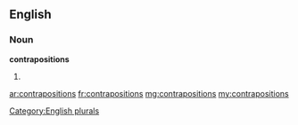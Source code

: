 ==English==

===Noun===
'''contrapositions'''

# {{plural of|contraposition}}

[[Category:English plurals]]

[[ar:contrapositions]]
[[fr:contrapositions]]
[[mg:contrapositions]]
[[my:contrapositions]]
